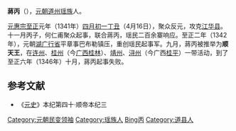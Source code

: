 '''蔣丙'''（{{bd||？|1346年||catIdx=J}}），[[元朝|元朝]][[道州|道州]][[瑶族|瑶族]]人。

[[元惠宗|元惠宗]][[至正|至正]]元年（1341年）[[四月初一|四月初一]][[丁丑|丁丑]]（4月16日），聚众反元，攻克[[江华县|江华县]]。十一月丙子，何仁甫聚众起事，联合蔣丙，瑶民二百余寨响应。至正二年（1342年），元朝[[湖广行省|湖广行省]]平章事巴布勒镇压，重创瑶民起事军。九月，蔣丙被推举为'''顺天王'''，在[[连州|连州]]、[[桂州|桂州]]（今[[广西|广西]][[桂林|桂林]]）、[[靖州|靖州]]、[[浔州|浔州]]（今广西[[桂平|桂平]]）一带活动，到了至正六年（1346年）十月，蔣丙起事失败。

==参考文献==
*《[[元史|元史]]》本纪第四十·顺帝本纪三

{{中國民變起事領袖}}
{{DEFAULTSORT:Jiang蔣丙}}
[[Category:元朝民变领袖|Category:元朝民变领袖]] 
[[Category:瑶族人|Category:瑶族人]]
[[Category:蔣姓|Bing丙]]
[[Category:道县人|Category:道县人]]
{{元朝人物小作品}}